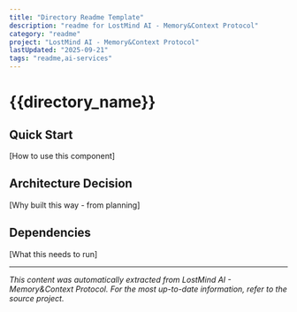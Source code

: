 ```yaml
---
title: "Directory Readme Template"
description: "readme for LostMind AI - Memory&Context Protocol"
category: "readme"
project: "LostMind AI - Memory&Context Protocol"
lastUpdated: "2025-09-21"
tags: "readme,ai-services"
---
```


# {{directory_name}}

## Quick Start
[How to use this component]

## Architecture Decision
[Why built this way - from planning]

## Dependencies
[What this needs to run]


---
*This content was automatically extracted from LostMind AI - Memory&Context Protocol. For the most up-to-date information, refer to the source project.*
